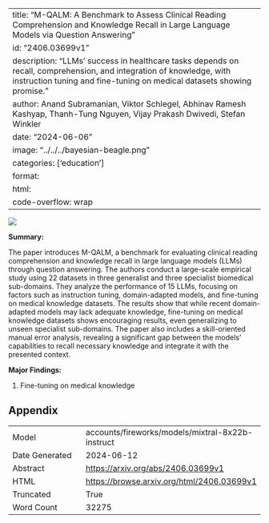 
---
title: "M-QALM: A Benchmark to Assess Clinical Reading Comprehension and Knowledge Recall in Large Language Models via Question Answering"
id: "2406.03699v1"
description: "LLMs' success in healthcare tasks depends on recall, comprehension, and integration of knowledge, with instruction tuning and fine-tuning on medical datasets showing promise."
author: Anand Subramanian, Viktor Schlegel, Abhinav Ramesh Kashyap, Thanh-Tung Nguyen, Vijay Prakash Dwivedi, Stefan Winkler
date: "2024-06-06"
image: "../../../bayesian-beagle.png"
categories: ['education']
format:
  html:
    code-overflow: wrap
---

![](../../../bayesian-beagle.png)

**Summary:**

The paper introduces M-QALM, a benchmark for evaluating clinical reading comprehension and knowledge recall in large language models (LLMs) through question answering. The authors conduct a large-scale empirical study using 22 datasets in three generalist and three specialist biomedical sub-domains. They analyze the performance of 15 LLMs, focusing on factors such as instruction tuning, domain-adapted models, and fine-tuning on medical knowledge datasets. The results show that while recent domain-adapted models may lack adequate knowledge, fine-tuning on medical knowledge datasets shows encouraging results, even generalizing to unseen specialist sub-domains. The paper also includes a skill-oriented manual error analysis, revealing a significant gap between the models' capabilities to recall necessary knowledge and integrate it with the presented context.

**Major Findings:**

1. Fine-tuning on medical knowledge

## Appendix

|          |          |
|----------|----------|
| Model     | accounts/fireworks/models/mixtral-8x22b-instruct       |
| Date Generated     | 2024-06-12       |
| Abstract | [https://arxiv.org/abs/2406.03699v1](https://arxiv.org/abs/2406.03699v1)        |
| HTML     | [https://browse.arxiv.org/html/2406.03699v1](https://browse.arxiv.org/html/2406.03699v1)       |
| Truncated       | True       |
| Word Count       | 32275       |